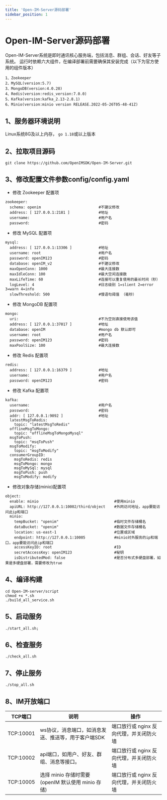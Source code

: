 ```yaml
---
title: 'Open-IM-Server源码部署'
sidebar_position: 1
---
```


# Open-IM-Server源码部署
Open-IM-Server系统是即时通讯核心服务端，包括消息、群组、会话、好友等子系统。
运行时依赖六大组件，在编译部署前需要确保其安装完成（以下为官方使用的组件版本）
```
1、Zookeeper 
2、MySQL(version:5.7)
3、MongoDB(version:4.0.28)
4、Redis(version:redis_version:7.0.0)
5、Kafka(version:kafka_2.13-2.8.1)
6、Minio(version:minio version RELEASE.2022-05-26T05-48-41Z)
```

## 1、服务器环境说明
Linux系统8G及以上内存，
`go 1.18`或以上版本

## 2、拉取项目源码

```
git clone https://github.com/OpenIMSDK/Open-IM-Server.git
```

## 3、修改配置文件参数config/config.yaml

- 修改 Zookeeper 配置项

```
zookeeper:
  schema: openim                          #不建议修改
  address: [ 127.0.0.1:2181 ]             #地址
  username:                               #用户名
  password:                               #密码
```

- 修改 MySQL 配置项

```
mysql:
  address: [ 127.0.0.1:13306 ]            #地址
  username: root                          #用户名
  password: openIM123                     #密码
  database: openIM_v2                     #不建议修改
  maxOpenConn: 1000                       #最大连接数
  maxIdleConn: 100                        #最大空闲连接数
  maxLifeTime: 60                         #连接可以重复使用的最长时间（秒）
  logLevel: 4                             #日志级别 1=slient 2=error 3=warn 4=info
  slowThreshold: 500                      #慢语句阈值 （毫秒）
```

- 修改 MongoDB 配置项

```
mongo:
  uri:                                    #不为空则直接使用该值
  address: [ 127.0.0.1:37017 ]            #地址
  database: openIM                        #mongo db 默认即可
  username: root                          #用户名
  password: openIM123                     #密码
  maxPoolSize: 100                        #最大连接数
```

- 修改 Redis 配置项

```
redis:
  address: [ 127.0.0.1:16379 ]            #地址
  username:                               #用户名
  password: openIM123                     #密码
```

- 修改 Kafka 配置项

```
kafka:
  username:                               #用户名
  password:                               #密码
  addr: [ 127.0.0.1:9092 ]                #地址
  latestMsgToRedis:
    topic: "latestMsgToRedis"
  offlineMsgToMongo:
    topic: "offlineMsgToMongoMysql"
  msgToPush:
    topic: "msqToPush"
  msgToModify:
    topic: "msgToModify"
  consumerGroupID:
    msgToRedis: redis
    msgToMongo: mongo
    msgToMySql: mysql
    msgToPush: push
    msgToModify: modify
```

- 修改对象存储(minio)配置项

```
object:
  enable: minio                                  #使用minio
  apiURL: http://127.0.0.1:10002/third/object    #外网访问地址，app要能访问此ip和端口
  minio:
    tempBucket: "openim"                         #临时文件存储桶名
    dataBucket: "openim"                         #数据文件存储桶名
    location: us-east-1                          #位置或区域
    endpoint: http://127.0.0.1:10005             #minio对外服务的ip和端口，app要能访问此ip和端口
    accessKeyID: root                            #ID
    secretAccessKey: openIM123                   #秘钥
    isDistributedMod: false                      #是否分布式多硬盘部署，如果是多硬盘部署，需要修改为true
```

## 4、编译构建

```
cd Open-IM-server/script
chmod +x *.sh
./build_all_service.sh
```

## 5、启动服务
```
./start_all.sh; 
```

## 6、检查服务

```
./check_all.sh
```



## 7、停止服务
```
./stop_all.sh
```


## 8、IM开放端口

| TCP端口                        | 说明                                                  | 操作                                  |
| ------------------------------ | ----------------------------------------------------- | ------------------------------------- |
| TCP:10001 					| ws协议，消息端口，如消息发送、推送等，用于客户端SDK    | 端口放行或 nginx 反向代理，并关闭防火墙 |
| TCP:10002 					| api端口，如用户、好友、群组、消息等接口。                 | 端口放行或 nginx 反向代理，并关闭防火墙 |
| TCP:10005  					| 选择 minio 存储时需要(openIM 默认使用 minio 存储)    | 端口放行或 nginx 反向代理，并关闭防火墙 |



